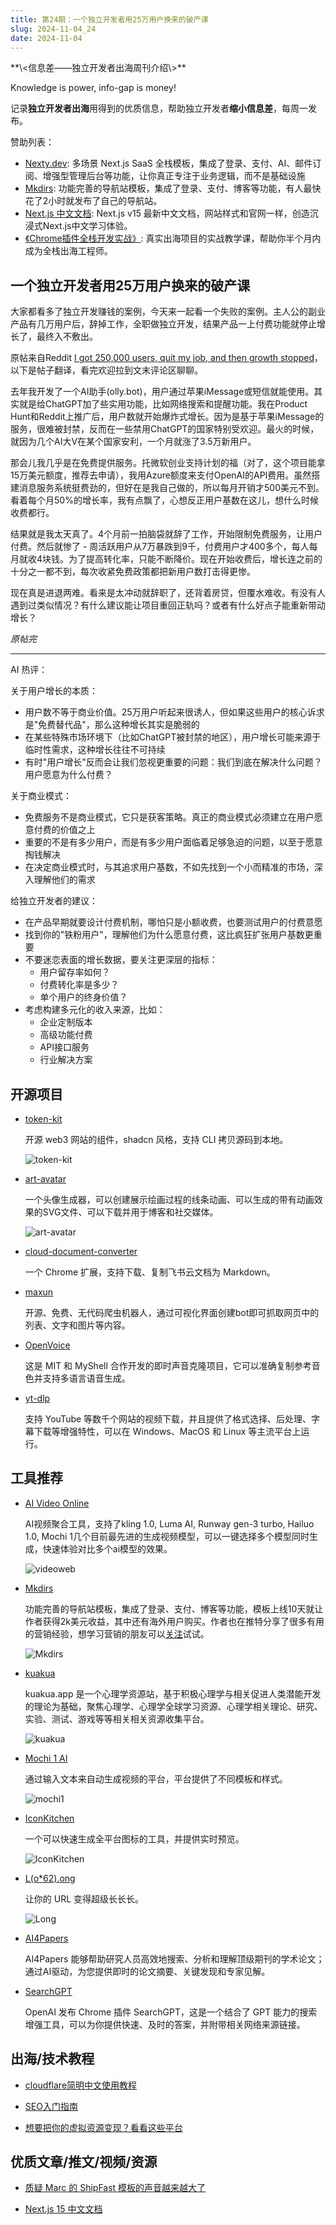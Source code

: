 ```yaml
---
title: 第24期：一个独立开发者用25万用户换来的破产课
slug: 2024-11-04_24
date: 2024-11-04
---
```


<Aside showSponsor={0}>
**\<信息差——独立开发者出海周刊介绍\>**

Knowledge is power, info-gap is money!

记录**独立开发者出海**用得到的优质信息，帮助独立开发者**缩小信息差**，每周一发布。

赞助列表：
- [Nexty.dev](https://nexty.dev): 多场景 Next.js SaaS 全栈模板，集成了登录、支付、AI、邮件订阅、增强型管理后台等功能，让你真正专注于业务逻辑，而不是基础设施
- [Mkdirs](https://mkdirs.com?via=share/): 功能完善的导航站模板，集成了登录、支付、博客等功能，有人最快花了2小时就发布了自己的导航站。
- [Next.js 中文文档](https://nextjscn.org/docs?utm_source=gap.weijunext.com): Next.js v15 最新中文文档，网站样式和官网一样，创造沉浸式Next.js中文学习体验。
- [《Chrome插件全栈开发实战》](https://ship.weijunext.com/): 真实出海项目的实战教学课，帮助你半个月内成为全栈出海工程师。
</Aside>

## 一个独立开发者用25万用户换来的破产课

大家都看多了独立开发赚钱的案例，今天来一起看一个失败的案例。主人公的副业产品有几万用户后，辞掉工作，全职做独立开发，结果产品一上付费功能就停止增长了，最终入不敷出。

原帖来自Reddit [I got 250,000 users, quit my job, and then growth stopped](https://www.reddit.com/r/SideProject/comments/1gds937/i_got_250000_users_quit_my_job_and_then_growth/)，以下是帖子翻译，看完欢迎拉到文末评论区聊聊。

去年我开发了一个AI助手(olly.bot)，用户通过苹果iMessage或短信就能使用。其实就是给ChatGPT加了些实用功能，比如网络搜索和提醒功能。我在Product Hunt和Reddit上推广后，用户数就开始爆炸式增长。因为是基于苹果iMessage的服务，很难被封禁，反而在一些禁用ChatGPT的国家特别受欢迎。最火的时候，就因为几个AI大V在某个国家安利，一个月就涨了3.5万新用户。

那会儿我几乎是在免费提供服务。托微软创业支持计划的福（对了，这个项目能拿15万美元额度，推荐去申请），我用Azure额度来支付OpenAI的API费用。虽然搭建消息服务系统挺费劲的，但好在是我自己做的，所以每月开销才500美元不到。看着每个月50%的增长率，我有点飘了，心想反正用户基数在这儿，想什么时候收费都行。

结果就是我太天真了。4个月前一拍脑袋就辞了工作，开始限制免费服务，让用户付费。然后就惨了 - 周活跃用户从7万暴跌到9千，付费用户才400多个，每人每月就收4块钱。为了提高转化率，只能不断降价。现在开始收费后，增长连之前的十分之一都不到，每次收紧免费政策都把新用户数打击得更惨。

现在真是进退两难。看来是太冲动就辞职了，还背着房贷，但覆水难收。有没有人遇到过类似情况？有什么建议能让项目重回正轨吗？或者有什么好点子能重新带动增长？

_原帖完_

---

AI 热评：

关于用户增长的本质：

- 用户数不等于商业价值。25万用户听起来很诱人，但如果这些用户的核心诉求是"免费替代品"，那么这种增长其实是脆弱的
- 在某些特殊市场环境下（比如ChatGPT被封禁的地区），用户增长可能来源于临时性需求，这种增长往往不可持续
- 有时"用户增长"反而会让我们忽视更重要的问题：我们到底在解决什么问题？用户愿意为什么付费？

关于商业模式：

- 免费服务不是商业模式，它只是获客策略。真正的商业模式必须建立在用户愿意付费的价值之上
- 重要的不是有多少用户，而是有多少用户面临着足够急迫的问题，以至于愿意掏钱解决
- 在决定商业模式时，与其追求用户基数，不如先找到一个小而精准的市场，深入理解他们的需求

给独立开发者的建议：

- 在产品早期就要设计付费机制，哪怕只是小额收费，也要测试用户的付费意愿
- 找到你的"铁粉用户"，理解他们为什么愿意付费，这比疯狂扩张用户基数更重要
- 不要迷恋表面的增长数据，要关注更深层的指标：
  * 用户留存率如何？
  * 付费转化率是多少？
  * 单个用户的终身价值？
- 考虑构建多元化的收入来源，比如：
  * 企业定制版本
  * 高级功能付费
  * API接口服务
  * 行业解决方案

## 开源项目

- [token-kit](https://github.com/tokenScript-Framework/token-kit/)

  开源 web3 网站的组件，shadcn 风格，支持 CLI 拷贝源码到本地。

  ![token-kit](/assets/024/token-kit.webp)

- [art-avatar](https://github.com/YOYZHANG/art-avatar)

  一个头像生成器，可以创建展示绘画过程的线条动画、可以生成的带有动画效果的SVG文件、可以下载并用于博客和社交媒体。

  ![art-avatar](/assets/024/art-avatar.gif)

- [cloud-document-converter](https://github.com/whale4113/cloud-document-converter)

  一个 Chrome 扩展，支持下载、复制飞书云文档为 Markdown。

- [maxun](https://github.com/getmaxun/maxun)

  开源、免费、无代码爬虫机器人，通过可视化界面创建bot即可抓取网页中的列表、文字和图片等内容。

- [OpenVoice](https://github.com/myshell-ai/OpenVoice)

  这是 MIT 和 MyShell 合作开发的即时声音克隆项目，它可以准确复制参考音色并支持多语言语音生成。

- [yt-dlp](https://github.com/yt-dlp/yt-dlp)

  支持 YouTube 等数千个网站的视频下载，并且提供了格式选择、后处理、字幕下载等增强特性，可以在 Windows、MacOS 和 Linux 等主流平台上运行。


## 工具推荐

- [AI Video Online](https://videoweb.ai/)

  AI视频聚合工具，支持了kling 1.0, Luma AI, Runway gen-3 turbo, Hailuo 1.0, Mochi 1几个目前最先进的生成视频模型，可以一键选择多个模型同时生成，快速体验对比多个ai模型的效果。

  ![videoweb](/assets/024/videoweb.webp)

- [Mkdirs](https://mkdirs.com?via=share/)

  功能完善的导航站模板，集成了登录、支付、博客等功能，模板上线10天就让作者获得2k美元收益，其中还有海外用户购买。作者也在推特分享了很多有用的营销经验，想学习营销的朋友可以[关注](https://x.com/javay_hu)试试。

  ![Mkdirs](/assets/024/mkdirs.webp)

- [kuakua](https://kuakua.app/zh/)

  kuakua.app 是一个心理学资源站，基于积极心理学与相关促进人类潜能开发的理论为基础，聚焦心理学、心理学全球学习资源、心理学相关理论、研究、实验、测试、游戏等等相关相关资源收集平台。

  ![kuakua](/assets/024/kuakua.webp)

- [Mochi 1 AI](https://mochi1.me/)

  通过输入文本来自动生成视频的平台，平台提供了不同模板和样式。

  ![mochi1](/assets/024/mochi1.webp)

- [IconKitchen](https://icon.kitchen/)

  一个可以快速生成全平台图标的工具，并提供实时预览。

  ![IconKitchen](/assets/024/icon-kitchen.webp)

- [L(o*62).ong](https://loooooooooooooooooooooooooooooooooooooooooooooooooooooooooooooo.ong/)

  让你的 URL 变得超级长长长。

  ![Long](/assets/024/long.webp)

- [AI4Papers](https://ai4papers.com/)

  AI4Papers 能够帮助研究人员高效地搜索、分析和理解顶级期刊的学术论文；通过AI驱动，为您提供即时的论文摘要、关键发现和专家见解。

- [SearchGPT](https://chromewebstore.google.com/detail/searchgpt/ejcfepkfckglbgocfkanmcdngdijcgld)

  OpenAI 发布 Chrome 插件 SearchGPT，这是一个结合了 GPT 能力的搜索增强工具，可以为你提供快速、及时的答案，并附带相关网络来源链接。


## 出海/技术教程

- [cloudflare简明中文使用教程](https://github.com/zgimszhd61/cloudflare-quickstart)

- [SEO入门指南](https://www.indiehackers.com/post/seo-from-a-newbie-for-beginners-bcc8c5ca10)

- [想要把你的虚拟资源变现？看看这些平台](https://x.com/abel_yelin/status/1851152146349084798)


## 优质文章/推文/视频/资源

- [质疑 Marc 的 ShipFast 模板的声音越来越大了](https://www.indiehackers.com/post/tech/security-bugs-engulf-shipfast-a-popular-indie-hackers-product-in-drama-y2VgBkHu7b91rSCEEUSO)

- [Next.js 15 中文文档](https://nextjscn.org/docs)

